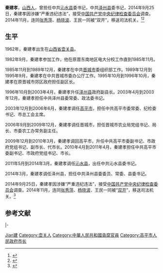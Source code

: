 '''秦建孝'''{{BD|1962年|11月|||catIdx=Q}}，[[山西人|山西人]]，曾担任中共[[沁水县|沁水县]]委书记，中共[[泽州县|泽州县]]委书记，2014年9月25日，秦建孝因涉嫌“严重违纪违法”，接受[[中国共产党中央纪律检查委员会|中国共产党中央纪律检查委员会]]调查。2014年11月，连同[[张秀萍|张秀萍]]、[[杨晓波_(1971年)|杨晓波]]、王民一同被“双开”，移送司法机关。<ref>{{cite web |url=http://news.163.com/14/1126/16/AC09EH2M00014JB5.html |title=山西省晋城市泽州县原县委书记秦建孝被"双开"(图|简历) |date=2014-11-26 |work=网易 |archive-url=https://web.archive.org/web/20141211090700/http://news.163.com/14/1126/16/AC09EH2M00014JB5.html |archive-date=2014-12-11 |dead-url=yes}}</ref><ref>{{cite web |url=http://news.sohu.com/20141127/n406434090.shtml |title=山西省晋城市泽州县原县委书记秦建孝被双开 |date=2014-11-27 |work=搜狐 |archive-date=2014-12-08 |archive-url=https://web.archive.org/web/20141208033914/http://news.sohu.com/20141127/n406434090.shtml |dead-url=no}}</ref>

==生平==
1962年，秦建孝出生在[[山西省|山西省]][[壶关县|壶关县]]。

1982年9月，秦建孝参加工作，他在原晋东南地区电大分校工作直到1985年11月。

1985年11月到1989年12月，秦建孝在中共[[晋城市|晋城市]]委组织部工作。1989年12月到1995年9月，秦建孝在中共晋城市委办公厅工作。1995年10月到1996年10月，秦建孝在原晋城市郊区政府担任副区长。

1996年10月到2003年4月，秦建孝升任[[泽州县|泽州县]]政府副县长。2003年4月到2003年12月，秦建孝担任中共泽州县委常委、政法委书记。

2003年12月到2006年6月，秦建孝调任[[高平市|高平市]]，担任中共高平市委常委、纪检委书记、市总工会主席。

2006年9月到2009年12月，秦建孝调任晋城市，担任晋城市农业局党组书记、局长、市委农工办常务副主任。

2009年12月到2010年3月，秦建孝调回高平市，升任中共高平市委副书记、市政府党组书记、副市长、代市长。2010年4月到2011年4月，秦建孝担任中共高平市委副书记、市政府党组书记、市长。

2011年5月到2014年3月，秦建孝调任[[沁水县|沁水县]]，出任中共沁水县委书记。

2014年3月，秦建孝调任泽州县，担任中共泽州县委委员、常委、县委书记。

2014年9月25日，秦建孝因涉嫌“严重违纪违法”，接受[[中国共产党中央纪律检查委员会|中国共产党中央纪律检查委员会]]调查。2014年11月，连同[[张秀萍|张秀萍]]、[[杨晓波_(1971年)|杨晓波]]、王民一同被“[[双开|双开]]”，移送司法机关。<ref>{{cite web |url=http://www.sxrtv.com/content/xwzh/sxwxw/sound_no_nav_5236.shtml |title=张秀萍、杨晓波、王民、秦建孝被“双开” |date=2014-11-27|work=山西视听网 |archive-date=2014-12-11 |archive-url=https://web.archive.org/web/20141211012207/http://www.sxrtv.com/content/xwzh/sxwxw/sound_no_nav_5236.shtml |dead-url=no}}</ref>

==参考文献==
{{reflist}}

{{start box}}
{{s-gov|prc}}
{{s-before|[[谢克敏|谢克敏]]}}
{{s-title|[[高平市|高平市]]人民政府市长|2009年12月 - 2011年4月}}
{{s-after|[[杨晓波_(1971年)|杨晓波]]}}
{{s-ppo|cpc}}
{{s-before|[[常国荣|常国荣]]}}
{{s-title|[[中国共产党|中国共产党]][[沁水县|沁水县]]委员会书记|2011年5月 - 2014年3月3日}}
{{s-after|[[范兆森|范兆森]]}}
|-
{{s-before|[[崔守安|崔守安]]}}
{{s-title|[[中国共产党|中国共产党]][[泽州县|泽州县]]委员会书记|2014年3月3日 - 2014年11月}}
{{s-after|[[赵新年|赵新年]]}}
{{end box}}

{{DEFAULTSORT:Qin秦建孝}}
[[Category:秦姓|Jian建]]
[[Category:壶关人|Category:壶关人]]
[[Category:中華人民共和國貪腐官員|Category:中華人民共和國貪腐官員]]
[[Category:高平市人民政府市长|Category:高平市人民政府市长]]